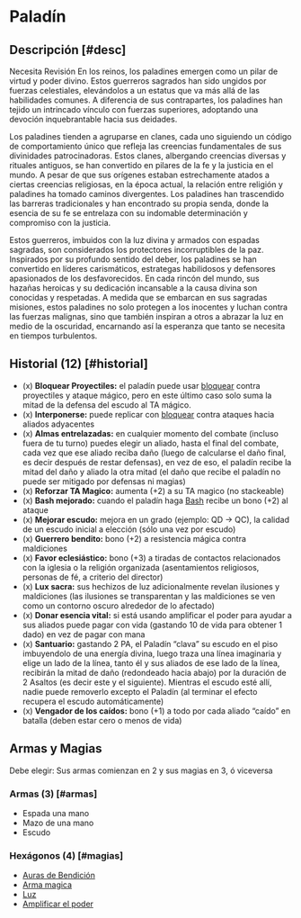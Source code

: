 
# Paladín

<Bleed>
  <Screenshot src={paladinPic} alt="placeholder" full />
</Bleed>

## Descripción [#desc]

<Callout type="warning" emoji="🔎">
  Necesita Revisión
</Callout>
En los reinos, los paladines emergen como un pilar de virtud y poder divino. Estos
guerreros sagrados han sido ungidos por fuerzas celestiales, elevándolos a un estatus
que va más allá de las habilidades comunes. A diferencia de sus contrapartes, los
paladines han tejido un intrincado vínculo con fuerzas superiores, adoptando una
devoción inquebrantable hacia sus deidades.

Los paladines tienden a agruparse en clanes, cada uno siguiendo un código de comportamiento único que refleja las creencias fundamentales de sus divinidades patrocinadoras. Estos clanes, albergando creencias diversas y rituales antiguos, se han convertido en pilares de la fe y la justicia en el mundo. A pesar de que sus orígenes estaban estrechamente atados a ciertas creencias religiosas, en la época actual, la relación entre religión y paladines ha tomado caminos divergentes. Los paladines han trascendido las barreras tradicionales y han encontrado su propia senda, donde la esencia de su fe se entrelaza con su indomable determinación y compromiso con la justicia.

Estos guerreros, imbuidos con la luz divina y armados con espadas sagradas, son considerados los protectores incorruptibles de la paz. Inspirados por su profundo sentido del deber, los paladines se han convertido en líderes carismáticos, estrategas habilidosos y defensores apasionados de los desfavorecidos. En cada rincón del mundo, sus hazañas heroicas y su dedicación incansable a la causa divina son conocidas y respetadas. A medida que se embarcan en sus sagradas misiones, estos paladines no solo protegen a los inocentes y luchan contra las fuerzas malignas, sino que también inspiran a otros a abrazar la luz en medio de la oscuridad, encarnando así la esperanza que tanto se necesita en tiempos turbulentos.

## Historial (12) [#historial]

- (x) **Bloquear Proyectiles:** <Pill type="u"/> el paladín puede usar [bloquear](/docs/ruling-combat/05#5-6) contra proyectiles y ataque mágico, pero en este último caso solo suma la mitad de la defensa del escudo al TA mágico.
- (x) **Interponerse:** <Pill type="s"/> puede replicar con [bloquear](/docs/ruling-combat/05#5-6) contra ataques hacia aliados adyacentes
- (x) **Almas entrelazadas:** <Pill type="s"/><Pill type="ex"/> en cualquier momento del combate (incluso fuera de tu turno) puedes elegir un aliado, hasta el final del combate, cada vez que ese aliado reciba daño (luego de calcularse el daño final, es decir después de restar defensas), en vez de eso, el paladín recibe la mitad del daño y aliado la otra mitad (el daño que recibe el paladín no puede ser mitigado por defensas ni magias)
- (x) **Reforzar TA Magico:** <Pill type="p"/> aumenta (+2) a su TA magico (no stackeable)
- (x) **Bash mejorado:** <Pill type="u"/> cuando el paladín haga [Bash](/docs/ruling-combat/03#3-7) recibe un bono (+2) al ataque
- (x) **Mejorar escudo:** <Pill type="u"/> mejora en un grado (ejemplo: QD -> QC), la calidad de un escudo inicial a elección (sólo una vez por escudo)
- (x) **Guerrero bendito:** <Pill type="p"/> bono (+2) a resistencia mágica contra maldiciones
- (x) **Favor eclesiástico:** <Pill type="c"/> bono (+3) a tiradas de contactos relacionados con la iglesia o la religión organizada (asentamientos religiosos, personas de fé, a criterio del director)
- (x) **Lux sacra:** <Pill type="p"/><Pill type="u"/> sus hechizos de luz adicionalmente revelan ilusiones y maldiciones (las ilusiones se transparentan y las maldiciones se ven como un contorno oscuro alrededor de lo afectado)
- (x) **Donar esencia vital:** <Pill type="p"/> si está usando amplificar el poder para ayudar a sus aliados puede pagar con vida (gastando 10 de vida para obtener 1 dado) en vez de pagar con mana
- (x) **Santuario:** <Pill type="s"/><Pill type="ex"/> gastando 2 PA, el Paladín “clava” su escudo en el piso imbuyendolo de una energía divina, luego traza una línea imaginaria y elige un lado de la línea, tanto él y sus aliados de ese lado de la línea, recibirán la mitad de daño (redondeado hacia abajo) por la duración de 2 Asaltos (es decir este y el siguiente). Mientras el escudo esté allí, nadie puede removerlo excepto el Paladín (al terminar el efecto recupera el escudo automáticamente)
- (x) **Vengador de los caídos:** <Pill type="p"/><Pill type="c"/> bono (+1) a todo por cada aliado “caído” en batalla (deben estar cero o menos de vida)

## Armas y Magias

Debe elegir: Sus armas comienzan en 2 y sus magias en 3, ó viceversa

### Armas (3) [#armas]

- Espada una mano
- Mazo de una mano
- Escudo

### Hexágonos (4) [#magias]

- [Auras de Bendición](/docs/list-hexagons/e04B)
- [Arma magica](/docs/list-hexagons/e14)
- [Luz](/docs/list-hexagons/e01)
- [Amplificar el poder](/docs/list-hexagons/e13)

